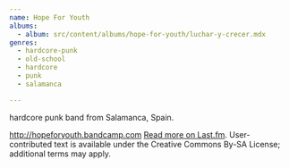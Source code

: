 ```yaml
---
name: Hope For Youth
albums:
  - album: src/content/albums/hope-for-youth/luchar-y-crecer.mdx
genres:
  - hardcore-punk
  - old-school
  - hardcore
  - punk
  - salamanca

---
```


 hardcore punk band from Salamanca, Spain.

http://hopeforyouth.bandcamp.com <a href="https://www.last.fm/music/Hope+For+Youth">Read more on Last.fm</a>. User-contributed text is available under the Creative Commons By-SA License; additional terms may apply.
 
